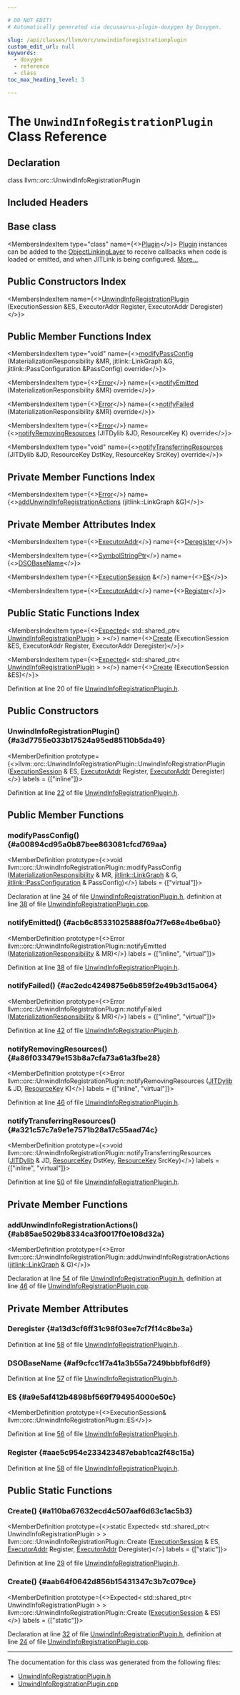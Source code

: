 ```yaml
---

# DO NOT EDIT!
# Automatically generated via docusaurus-plugin-doxygen by Doxygen.

slug: /api/classes/llvm/orc/unwindinforegistrationplugin
custom_edit_url: null
keywords:
  - doxygen
  - reference
  - class
toc_max_heading_level: 3

---
```





# The `UnwindInfoRegistrationPlugin` Class Reference

<DoxygenPage pluginConfig={pluginConfig}>



## Declaration

<CodeBlock>class llvm::orc::UnwindInfoRegistrationPlugin</CodeBlock>

## Included Headers

<IncludesList>
<IncludesListItem
  filePath="llvm/ExecutionEngine/Orc/UnwindInfoRegistrationPlugin.h"
  permalink="/docs/api/files/include/include/llvm/include/llvm/executionengine/include/llvm/executionengine/orc/unwindinforegistrationplugin-h"
  isLocal="true" />
</IncludesList>

## Base class

<MembersIndex>

<MembersIndexItem
  type="class"
  name={<><a href="/docs/api/classes/llvm/orc/linkgraphlinkinglayer/plugin">Plugin</a></>}>
<a href="/docs/api/classes/llvm/orc/linkgraphlinkinglayer/plugin">Plugin</a> instances can be added to the <a href="/docs/api/classes/llvm/orc/objectlinkinglayer">ObjectLinkingLayer</a> to receive callbacks when code is loaded or emitted, and when JITLink is being configured. <a href="/docs/api/classes/llvm/orc/linkgraphlinkinglayer/plugin/#details">More...</a>
</MembersIndexItem>

</MembersIndex>

## Public Constructors Index

<MembersIndex>

<MembersIndexItem
  name={<><a href="#a3d7755e033b17524a95ed85110b5da49">UnwindInfoRegistrationPlugin</a> (ExecutionSession &amp;ES, ExecutorAddr Register, ExecutorAddr Deregister)</>}>
</MembersIndexItem>

</MembersIndex>

## Public Member Functions Index

<MembersIndex>

<MembersIndexItem
  type="void"
  name={<><a href="#a00894cd95a0b87bee863081cfcd769aa">modifyPassConfig</a> (MaterializationResponsibility &amp;MR, jitlink::LinkGraph &amp;G, jitlink::PassConfiguration &amp;PassConfig) override</>}>
</MembersIndexItem>

<MembersIndexItem
  type={<><a href="/docs/api/classes/llvm/error">Error</a></>}
  name={<><a href="#acb6c85331025888f0a7f7e68e4be6ba0">notifyEmitted</a> (MaterializationResponsibility &amp;MR) override</>}>
</MembersIndexItem>

<MembersIndexItem
  type={<><a href="/docs/api/classes/llvm/error">Error</a></>}
  name={<><a href="#ac2edc4249875e6b859f2e49b3d15a064">notifyFailed</a> (MaterializationResponsibility &amp;MR) override</>}>
</MembersIndexItem>

<MembersIndexItem
  type={<><a href="/docs/api/classes/llvm/error">Error</a></>}
  name={<><a href="#a86f033479e153b8a7cfa73a61a3fbe28">notifyRemovingResources</a> (JITDylib &amp;JD, ResourceKey K) override</>}>
</MembersIndexItem>

<MembersIndexItem
  type="void"
  name={<><a href="#a321c57c7a9e1e7571b28a17c55aad74c">notifyTransferringResources</a> (JITDylib &amp;JD, ResourceKey DstKey, ResourceKey SrcKey) override</>}>
</MembersIndexItem>

</MembersIndex>

## Private Member Functions Index

<MembersIndex>

<MembersIndexItem
  type={<><a href="/docs/api/classes/llvm/error">Error</a></>}
  name={<><a href="#ab85ae5029b8334ca3f0017f0e108d32a">addUnwindInfoRegistrationActions</a> (jitlink::LinkGraph &amp;G)</>}>
</MembersIndexItem>

</MembersIndex>

## Private Member Attributes Index

<MembersIndex>

<MembersIndexItem
  type={<><a href="/docs/api/classes/llvm/orc/executoraddr">ExecutorAddr</a></>}
  name={<><a href="#a13d3cf6ff31c98f03ee7cf7f14c8be3a">Deregister</a></>}>
</MembersIndexItem>

<MembersIndexItem
  type={<><a href="/docs/api/classes/llvm/orc/symbolstringptr">SymbolStringPtr</a></>}
  name={<><a href="#af9cfcc1f7a41a3b55a7249bbbfbf6df9">DSOBaseName</a></>}>
</MembersIndexItem>

<MembersIndexItem
  type={<><a href="/docs/api/classes/llvm/orc/executionsession">ExecutionSession</a> &amp;</>}
  name={<><a href="#a9e5af412b4898bf569f794954000e50c">ES</a></>}>
</MembersIndexItem>

<MembersIndexItem
  type={<><a href="/docs/api/classes/llvm/orc/executoraddr">ExecutorAddr</a></>}
  name={<><a href="#aae5c954e233423487ebab1ca2f48c15a">Register</a></>}>
</MembersIndexItem>

</MembersIndex>

## Public Static Functions Index

<MembersIndex>

<MembersIndexItem
  type={<><a href="/docs/api/classes/llvm/expected">Expected</a>&lt; std::shared&#95;ptr&lt; <a href="/docs/api/classes/llvm/orc/unwindinforegistrationplugin">UnwindInfoRegistrationPlugin</a> &gt; &gt;</>}
  name={<><a href="#a110ba67632ecd4c507aaf6d63c1ac5b3">Create</a> (ExecutionSession &amp;ES, ExecutorAddr Register, ExecutorAddr Deregister)</>}>
</MembersIndexItem>

<MembersIndexItem
  type={<><a href="/docs/api/classes/llvm/expected">Expected</a>&lt; std::shared&#95;ptr&lt; <a href="/docs/api/classes/llvm/orc/unwindinforegistrationplugin">UnwindInfoRegistrationPlugin</a> &gt; &gt;</>}
  name={<><a href="#aab64f0642d856b15431347c3b7c079ce">Create</a> (ExecutionSession &amp;ES)</>}>
</MembersIndexItem>

</MembersIndex>


Definition at line 20 of file <a href="/docs/api/files/include/include/llvm/include/llvm/executionengine/include/llvm/executionengine/orc/unwindinforegistrationplugin-h">UnwindInfoRegistrationPlugin.h</a>.

<SectionDefinition>

## Public Constructors

### UnwindInfoRegistrationPlugin() {#a3d7755e033b17524a95ed85110b5da49}

<MemberDefinition
  prototype={<>llvm::orc::UnwindInfoRegistrationPlugin::UnwindInfoRegistrationPlugin (<a href="/docs/api/classes/llvm/orc/executionsession">ExecutionSession</a> &amp; ES, <a href="/docs/api/classes/llvm/orc/executoraddr">ExecutorAddr</a> Register, <a href="/docs/api/classes/llvm/orc/executoraddr">ExecutorAddr</a> Deregister)</>}
  labels = {["inline"]}>

Definition at line <a href="/docs/api/files/include/include/llvm/include/llvm/executionengine/include/llvm/executionengine/orc/unwindinforegistrationplugin-h/#l00022">22</a> of file <a href="/docs/api/files/include/include/llvm/include/llvm/executionengine/include/llvm/executionengine/orc/unwindinforegistrationplugin-h">UnwindInfoRegistrationPlugin.h</a>.
</MemberDefinition>

</SectionDefinition>

<SectionDefinition>

## Public Member Functions

### modifyPassConfig() {#a00894cd95a0b87bee863081cfcd769aa}

<MemberDefinition
  prototype={<>void llvm::orc::UnwindInfoRegistrationPlugin::modifyPassConfig (<a href="/docs/api/classes/llvm/orc/materializationresponsibility">MaterializationResponsibility</a> &amp; MR, <a href="/docs/api/classes/llvm/jitlink/linkgraph">jitlink::LinkGraph</a> &amp; G, <a href="/docs/api/structs/llvm/jitlink/passconfiguration">jitlink::PassConfiguration</a> &amp; PassConfig)</>}
  labels = {["virtual"]}>

Declaration at line <a href="/docs/api/files/include/include/llvm/include/llvm/executionengine/include/llvm/executionengine/orc/unwindinforegistrationplugin-h/#l00034">34</a> of file <a href="/docs/api/files/include/include/llvm/include/llvm/executionengine/include/llvm/executionengine/orc/unwindinforegistrationplugin-h">UnwindInfoRegistrationPlugin.h</a>, definition at line <a href="/docs/api/files/lib/lib/executionengine/lib/executionengine/orc/unwindinforegistrationplugin-cpp/#l00038">38</a> of file <a href="/docs/api/files/lib/lib/executionengine/lib/executionengine/orc/unwindinforegistrationplugin-cpp">UnwindInfoRegistrationPlugin.cpp</a>.
</MemberDefinition>

### notifyEmitted() {#acb6c85331025888f0a7f7e68e4be6ba0}

<MemberDefinition
  prototype={<>Error llvm::orc::UnwindInfoRegistrationPlugin::notifyEmitted (<a href="/docs/api/classes/llvm/orc/materializationresponsibility">MaterializationResponsibility</a> &amp; MR)</>}
  labels = {["inline", "virtual"]}>

Definition at line <a href="/docs/api/files/include/include/llvm/include/llvm/executionengine/include/llvm/executionengine/orc/unwindinforegistrationplugin-h/#l00038">38</a> of file <a href="/docs/api/files/include/include/llvm/include/llvm/executionengine/include/llvm/executionengine/orc/unwindinforegistrationplugin-h">UnwindInfoRegistrationPlugin.h</a>.
</MemberDefinition>

### notifyFailed() {#ac2edc4249875e6b859f2e49b3d15a064}

<MemberDefinition
  prototype={<>Error llvm::orc::UnwindInfoRegistrationPlugin::notifyFailed (<a href="/docs/api/classes/llvm/orc/materializationresponsibility">MaterializationResponsibility</a> &amp; MR)</>}
  labels = {["inline", "virtual"]}>

Definition at line <a href="/docs/api/files/include/include/llvm/include/llvm/executionengine/include/llvm/executionengine/orc/unwindinforegistrationplugin-h/#l00042">42</a> of file <a href="/docs/api/files/include/include/llvm/include/llvm/executionengine/include/llvm/executionengine/orc/unwindinforegistrationplugin-h">UnwindInfoRegistrationPlugin.h</a>.
</MemberDefinition>

### notifyRemovingResources() {#a86f033479e153b8a7cfa73a61a3fbe28}

<MemberDefinition
  prototype={<>Error llvm::orc::UnwindInfoRegistrationPlugin::notifyRemovingResources (<a href="/docs/api/classes/llvm/orc/jitdylib">JITDylib</a> &amp; JD, <a href="/docs/api/namespaces/llvm/orc/#a48eb648e96394270c69273c29bfad24e">ResourceKey</a> K)</>}
  labels = {["inline", "virtual"]}>

Definition at line <a href="/docs/api/files/include/include/llvm/include/llvm/executionengine/include/llvm/executionengine/orc/unwindinforegistrationplugin-h/#l00046">46</a> of file <a href="/docs/api/files/include/include/llvm/include/llvm/executionengine/include/llvm/executionengine/orc/unwindinforegistrationplugin-h">UnwindInfoRegistrationPlugin.h</a>.
</MemberDefinition>

### notifyTransferringResources() {#a321c57c7a9e1e7571b28a17c55aad74c}

<MemberDefinition
  prototype={<>void llvm::orc::UnwindInfoRegistrationPlugin::notifyTransferringResources (<a href="/docs/api/classes/llvm/orc/jitdylib">JITDylib</a> &amp; JD, <a href="/docs/api/namespaces/llvm/orc/#a48eb648e96394270c69273c29bfad24e">ResourceKey</a> DstKey, <a href="/docs/api/namespaces/llvm/orc/#a48eb648e96394270c69273c29bfad24e">ResourceKey</a> SrcKey)</>}
  labels = {["inline", "virtual"]}>

Definition at line <a href="/docs/api/files/include/include/llvm/include/llvm/executionengine/include/llvm/executionengine/orc/unwindinforegistrationplugin-h/#l00050">50</a> of file <a href="/docs/api/files/include/include/llvm/include/llvm/executionengine/include/llvm/executionengine/orc/unwindinforegistrationplugin-h">UnwindInfoRegistrationPlugin.h</a>.
</MemberDefinition>

</SectionDefinition>

<SectionDefinition>

## Private Member Functions

### addUnwindInfoRegistrationActions() {#ab85ae5029b8334ca3f0017f0e108d32a}

<MemberDefinition
  prototype={<>Error llvm::orc::UnwindInfoRegistrationPlugin::addUnwindInfoRegistrationActions (<a href="/docs/api/classes/llvm/jitlink/linkgraph">jitlink::LinkGraph</a> &amp; G)</>}>

Declaration at line <a href="/docs/api/files/include/include/llvm/include/llvm/executionengine/include/llvm/executionengine/orc/unwindinforegistrationplugin-h/#l00054">54</a> of file <a href="/docs/api/files/include/include/llvm/include/llvm/executionengine/include/llvm/executionengine/orc/unwindinforegistrationplugin-h">UnwindInfoRegistrationPlugin.h</a>, definition at line <a href="/docs/api/files/lib/lib/executionengine/lib/executionengine/orc/unwindinforegistrationplugin-cpp/#l00046">46</a> of file <a href="/docs/api/files/lib/lib/executionengine/lib/executionengine/orc/unwindinforegistrationplugin-cpp">UnwindInfoRegistrationPlugin.cpp</a>.
</MemberDefinition>

</SectionDefinition>

<SectionDefinition>

## Private Member Attributes

### Deregister {#a13d3cf6ff31c98f03ee7cf7f14c8be3a}

<MemberDefinition
  prototype="ExecutorAddr llvm::orc::UnwindInfoRegistrationPlugin::Deregister">

Definition at line <a href="/docs/api/files/include/include/llvm/include/llvm/executionengine/include/llvm/executionengine/orc/unwindinforegistrationplugin-h/#l00058">58</a> of file <a href="/docs/api/files/include/include/llvm/include/llvm/executionengine/include/llvm/executionengine/orc/unwindinforegistrationplugin-h">UnwindInfoRegistrationPlugin.h</a>.
</MemberDefinition>

### DSOBaseName {#af9cfcc1f7a41a3b55a7249bbbfbf6df9}

<MemberDefinition
  prototype="SymbolStringPtr llvm::orc::UnwindInfoRegistrationPlugin::DSOBaseName">

Definition at line <a href="/docs/api/files/include/include/llvm/include/llvm/executionengine/include/llvm/executionengine/orc/unwindinforegistrationplugin-h/#l00057">57</a> of file <a href="/docs/api/files/include/include/llvm/include/llvm/executionengine/include/llvm/executionengine/orc/unwindinforegistrationplugin-h">UnwindInfoRegistrationPlugin.h</a>.
</MemberDefinition>

### ES {#a9e5af412b4898bf569f794954000e50c}

<MemberDefinition
  prototype={<>ExecutionSession&amp; llvm::orc::UnwindInfoRegistrationPlugin::ES</>}>

Definition at line <a href="/docs/api/files/include/include/llvm/include/llvm/executionengine/include/llvm/executionengine/orc/unwindinforegistrationplugin-h/#l00056">56</a> of file <a href="/docs/api/files/include/include/llvm/include/llvm/executionengine/include/llvm/executionengine/orc/unwindinforegistrationplugin-h">UnwindInfoRegistrationPlugin.h</a>.
</MemberDefinition>

### Register {#aae5c954e233423487ebab1ca2f48c15a}

<MemberDefinition
  prototype="ExecutorAddr llvm::orc::UnwindInfoRegistrationPlugin::Register">

Definition at line <a href="/docs/api/files/include/include/llvm/include/llvm/executionengine/include/llvm/executionengine/orc/unwindinforegistrationplugin-h/#l00058">58</a> of file <a href="/docs/api/files/include/include/llvm/include/llvm/executionengine/include/llvm/executionengine/orc/unwindinforegistrationplugin-h">UnwindInfoRegistrationPlugin.h</a>.
</MemberDefinition>

</SectionDefinition>

<SectionDefinition>

## Public Static Functions

### Create() {#a110ba67632ecd4c507aaf6d63c1ac5b3}

<MemberDefinition
  prototype={<>static Expected&lt; std::shared&#95;ptr&lt; UnwindInfoRegistrationPlugin &gt; &gt; llvm::orc::UnwindInfoRegistrationPlugin::Create (<a href="/docs/api/classes/llvm/orc/executionsession">ExecutionSession</a> &amp; ES, <a href="/docs/api/classes/llvm/orc/executoraddr">ExecutorAddr</a> Register, <a href="/docs/api/classes/llvm/orc/executoraddr">ExecutorAddr</a> Deregister)</>}
  labels = {["static"]}>

Definition at line <a href="/docs/api/files/include/include/llvm/include/llvm/executionengine/include/llvm/executionengine/orc/unwindinforegistrationplugin-h/#l00029">29</a> of file <a href="/docs/api/files/include/include/llvm/include/llvm/executionengine/include/llvm/executionengine/orc/unwindinforegistrationplugin-h">UnwindInfoRegistrationPlugin.h</a>.
</MemberDefinition>

### Create() {#aab64f0642d856b15431347c3b7c079ce}

<MemberDefinition
  prototype={<>Expected&lt; std::shared&#95;ptr&lt; UnwindInfoRegistrationPlugin &gt; &gt; llvm::orc::UnwindInfoRegistrationPlugin::Create (<a href="/docs/api/classes/llvm/orc/executionsession">ExecutionSession</a> &amp; ES)</>}
  labels = {["static"]}>

Declaration at line <a href="/docs/api/files/include/include/llvm/include/llvm/executionengine/include/llvm/executionengine/orc/unwindinforegistrationplugin-h/#l00032">32</a> of file <a href="/docs/api/files/include/include/llvm/include/llvm/executionengine/include/llvm/executionengine/orc/unwindinforegistrationplugin-h">UnwindInfoRegistrationPlugin.h</a>, definition at line <a href="/docs/api/files/lib/lib/executionengine/lib/executionengine/orc/unwindinforegistrationplugin-cpp/#l00024">24</a> of file <a href="/docs/api/files/lib/lib/executionengine/lib/executionengine/orc/unwindinforegistrationplugin-cpp">UnwindInfoRegistrationPlugin.cpp</a>.
</MemberDefinition>

</SectionDefinition>

<hr/>

The documentation for this class was generated from the following files:

<ul>
<li><a href="/docs/api/files/include/include/llvm/include/llvm/executionengine/include/llvm/executionengine/orc/unwindinforegistrationplugin-h">UnwindInfoRegistrationPlugin.h</a></li>
<li><a href="/docs/api/files/lib/lib/executionengine/lib/executionengine/orc/unwindinforegistrationplugin-cpp">UnwindInfoRegistrationPlugin.cpp</a></li>
</ul>

</DoxygenPage>
